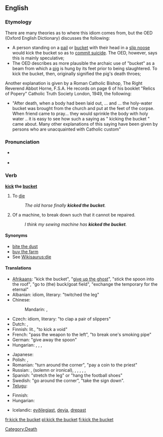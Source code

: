 {{was wotd|2007|December|6}}
==English==

===Etymology===
There are many theories as to where this idiom comes from, but the OED (Oxford English Dictionary) discusses the following:
* A person standing on a [[pail]] or [[bucket]] with their head in a [[slip noose]] would kick the bucket so as to [[commit suicide]]. The OED, however, says this is mainly speculative;
* The OED describes as more plausible the archaic use of "bucket" as a beam from which a [[pig]] is hung by its feet prior to being slaughtered. To kick the bucket, then, originally signified the pig's death throes;

Another explanation is given by a Roman Catholic Bishop, The Right Reverend Abbot Horne, F.S.A. He records on page 6 of his booklet "Relics of Popery" Catholic Truth Society London, 1949, the following:
* "After death, when a body had been laid out, ... and ... the holy-water bucket was brought from the church and put at the feet of the corpse. When friend came to pray... they would sprinkle the body with holy water .. it is easy to see how such a saying as " kicking the bucket " came about. Many other explanations of this saying have been given by persons who are unacquainted with Catholic custom"

===Pronunciation===
* {{a|RP|US}} {{IPA|/ˈkɪk ðə ˈbʌkɪt/}}
* {{audio|en-us-kick the bucket.ogg|Audio (US)}}

===Verb===
'''[[kick]] the [[bucket]]'''

# {{context|idiomatic|euphemism}} To [[die]]
#: ''The old horse finally '''kicked the bucket'''.''
# {{context|idiomatic|slang}} Of a machine, to break down such that it cannot be repaired.
#: ''I think my sewing machine has '''kicked the bucket'''.''

====Synonyms====
* [[bite the dust]]
* [[buy the farm]]
* See [[Wikisaurus:die]]

====Translations====
{{trans-top|to die}}
* [[Afrikaans]]: {{t|af|skop die emmer|xs=Afrikaans}} "kick the bucket", {{t|af|gee die gees|xs=Afrikaans}} "[[give up the ghost]]", {{t|af|steek die lepel in die dak|xs=Afrikaans}} "stick the spoon into the roof", {{t|af|gaan bokveld toe|xs=Afrikaans}} "go to (the) buck/goat field", {{t|af|verwissel die tydelike met die ewige|xs=Afrikaans}} "exchange the temporary for the eternal"
* Albanian: {{t|sq|drodhi këmbën|xs=Albanian}} idiom, literary: "twitched the leg"
* Chinese:
*: Mandarin: {{t|zh|翹辮子|sc=Hani}}, {{t|zh|翘辫子|tr=qiào biànzi|sc=Hani}} {{qualifier|raise the plait}}
* Czech: {{t-|cs|zaklepat bačkorama}} idiom, literary: "to clap a pair of slippers"
* Dutch: {{t|nl|de pijp aan Maarten geven}}, {{t|nl|het loodje leggen}}
* Finnish: {{t+|fi|potkaista tyhjää}} lit., "to kick a void"
* French: {{t+|fr|passer l'arme à gauche}} "pass the weapon to the left", {{t+|fr|casser sa pipe}} "to break one's smoking pipe"
* German: {{t+|de|den Löffel abgeben}} "give away the spoon"
* Hungarian: {{t|hu|elpatkol}}, {{t|hu|felrúgja a gyertyát}}, {{t-|hu|beadja a kulcsot}},  {{t-|hu|feldobja a bakancsot}}
{{trans-mid}}
* Japanese: {{t-|ja|くたばる|tr=kutabaru|sc=Jpan}}
* Polish: {{t+|pl|kopnąć w kalendarz}}, {{t+|pl|odwalić kitę}}
* Romanian: {{t|ro|a da colţul}} "turn around the corner", {{t|ro|a da ortul popii}} "pay a coin to the priest"
* Russian: {{t|ru|сыграть в ящик}} {{qualifier|play into the casket}}, {{t|ru|почить в бозе}} {{qualifier|sleep in God}} (solemn or ironical), {{t|ru|преставиться}}, {{t|ru|приказать долго жить}} {{qualifier|order to live long}}, {{t|ru|откинуть копыта}} {{qualifier|throw away the hooves}}, {{t|ru|протянуть ноги}} {{qualifier|stretch the legs}}, {{t|ru|дать дуба}} {{qualifier|give some oak}}, {{t|ru|коньки отбросить|tr=kon'kí otbrósit'|sc=Cyrl}} {{qualifier|throw away the skates}}
* Spanish: {{t|es|estirar la pata}} "stretch the leg" or {{t|es|colgar los guayos}} "hang the football shoes"
* Swedish: {{t|sv|kila runt hörnet}} "go around the corner", {{t|sv|ta ner skylten}} "take the sign down".
* [[Telugu]]: {{t|te|బాల్చీ తన్ను|tr=baalchee tannu|sc=Telu}}
{{trans-bottom}}

{{trans-top|to break down beyond repair}}
* Finnish: {{t+|fi|hajota}} {{t-|fi|lopullisesti}}
* Hungarian: {{t-|hu|beadja a kulcsot}}
{{trans-mid}}
* Icelandic: [[eyðilegjast]], [[deyja]], [[drepast]]
{{trans-bottom}}

[[Category:Death]]

[[fr:kick the bucket]]
[[pl:kick the bucket]]
[[fi:kick the bucket]]